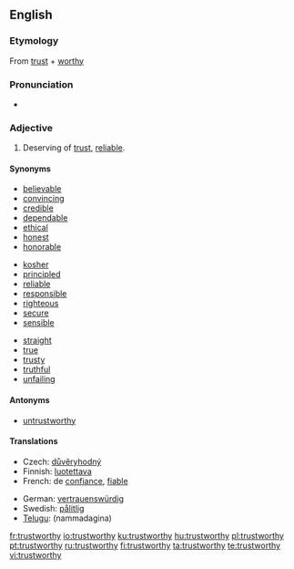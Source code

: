 ==English==

===Etymology===
From [[trust]] + [[worthy]]

===Pronunciation===
* {{audio|en-us-trustworthy.ogg|Audio (US)}}

===Adjective===
{{wikipedia|Trust (social sciences)}}
{{en-adj}}

# Deserving of [[trust]], [[reliable]].

====Synonyms====
{{top3}}
* [[believable]]
* [[convincing]]
* [[credible]]
* [[dependable]]
* [[ethical]]
* [[honest]]
* [[honorable]]
{{mid3}}
* [[kosher]]
* [[principled]]
* [[reliable]]
* [[responsible]]
* [[righteous]]
* [[secure]]
* [[sensible]]
{{mid3}}
* [[straight]]
* [[true]]
* [[trusty]]
* [[truthful]]
* [[unfailing]]
{{bottom}}

====Antonyms====
* [[untrustworthy]]

====Translations====
{{trans-top|reliable}}
* Czech: [[důvěryhodný]] {{m}}
* Finnish: [[luotettava]]
* French: de [[confiance]], [[fiable]]
{{trans-mid}}
* German: [[vertrauenswürdig]]
* Swedish: [[pålitlig]]
* [[Telugu]]: {{t|te|నమ్మదగిన|sc=Telu}} (nammadagina)
{{trans-bottom}}

[[fr:trustworthy]]
[[io:trustworthy]]
[[ku:trustworthy]]
[[hu:trustworthy]]
[[pl:trustworthy]]
[[pt:trustworthy]]
[[ru:trustworthy]]
[[fi:trustworthy]]
[[ta:trustworthy]]
[[te:trustworthy]]
[[vi:trustworthy]]